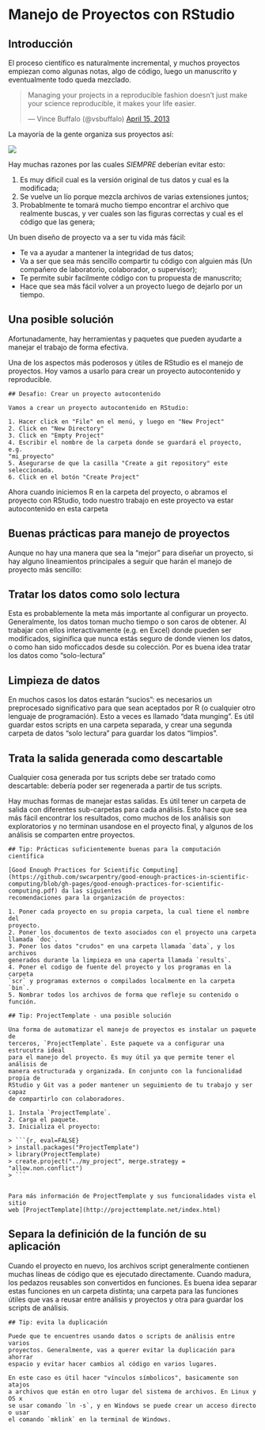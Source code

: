 # Manejo de Proyectos con RStudio {#proyectos}

## Introducción

El proceso científico es naturalmente incremental, y muchos proyectos empiezan
como algunas notas, algo de código, luego un manuscrito y eventualmente todo
queda mezclado.

<blockquote class="twitter-tweet"><p>Managing your projects in a reproducible fashion doesn't just make your science reproducible, it makes your life easier.</p>— Vince Buffalo (@vsbuffalo) <a href="https://twitter.com/vsbuffalo/status/323638476153167872">April 15, 2013</a></blockquote>
<script async src="//platform.twitter.com/widgets.js" charset="utf-8"></script>

La mayoría de la gente organiza sus proyectos así:

![](../fig/bad_layout.png)

Hay muchas razones por las cuales *SIEMPRE* deberían evitar esto:

1. Es muy dificil cual es la versión original de tus datos y cual es la
modificada;
2. Se vuelve un lío porque mezcla archivos de varias extensiones juntos;
3. Probablmente te tomará mucho tiempo encontrar el archivo que realmente buscas,
y ver cuales son las figuras correctas y cual es el código que las genera;

Un buen diseño de proyecto va a ser tu vida más fácil:

  + Te va a ayudar a mantener la integridad de tus datos;
  + Va a ser que sea más sencillo compartir tu código con alguien más 
  (Un compañero de laboratorio, colaborador, o supervisor);
  + Te permite subir facilmente código con tu propuesta de manuscrito;
  + Hace que sea más fácil volver a un proyecto luego de dejarlo por un tiempo.

## Una posible solución

Afortunadamente, hay herramientas y paquetes que pueden ayudarte a manejar
el trabajo de forma efectiva.

Una de los aspectos más poderosos y útiles de RStudio es el manejo de proyectos.
Hoy vamos a usarlo para crear un proyecto autocontenido y reproducible.

```block
## Desafio: Crear un proyecto autocontenido

Vamos a crear un proyecto autocontenido en RStudio:

1. Hacer click en "File" en el menú, y luego en "New Project"
2. Click en "New Directory"
3. Click en "Empty Project"
4. Escribir el nombre de la carpeta donde se guardará el proyecto, e.g.
"mi_proyecto"
5. Asegurarse de que la casilla "Create a git repository" este seleccionada.
6. Click en el botón "Create Project"
```

Ahora cuando iniciemos R en la carpeta del proyecto, o abramos el proyecto 
con RStudio, todo nuestro trabajo en este proyecto va estar autocontenido en
esta carpeta


## Buenas prácticas para manejo de proyectos

Aunque no hay una manera que sea la "mejor" para diseñar un proyecto, si hay 
alguno lineamientos principales a seguir que harán el manejo de proyecto más
sencillo:


## Tratar los datos como solo lectura

Esta es probablemente la meta más importante al configurar un proyecto. 
Generalmente, los datos toman mucho tiempo o son caros de obtener. Al trabajar
con ellos interactivamente (e.g. en Excel) donde pueden ser modificados,
siginifica que nunca estás seguro de donde vienen los datos, o como 
han sido moficcados desde su colección. Por es buena idea tratar los 
datos como "solo-lectura"

## Limpieza de datos

En muchos casos los datos estarán "sucios": es necesarios un preprocesado 
significativo para que sean aceptados por R (o cualquier otro lenguaje de
programación). Esto a veces es llamado "data munging". Es útil guardar estos
scripts en una carpeta separada, y crear una segunda carpeta de datos 
"solo lectura" para guardar los datos "limpios".

## Trata la salida generada como descartable

Cualquier cosa generada por tus scripts debe ser tratado como descartable:
debería poder ser regenerada a partir de tus scripts.

Hay muchas formas de manejar estas salidas. Es útil tener un carpeta de 
salida con diferentes sub-carpetas para cada análisis. Esto hace que sea
más fácil encontrar los resultados, como muchos de los análisis son
exploratorios y no terminan usandose en el proyecto final, y algunos
de los análisis se comparten entre proyectos.


```block
## Tip: Prácticas suficientemente buenas para la computación científica

[Good Enough Practices for Scientific Computing](https://github.com/swcarpentry/good-enough-practices-in-scientific-computing/blob/gh-pages/good-enough-practices-for-scientific-computing.pdf) da las siguientes
recomendaciones para la organización de proyectos:

1. Poner cada proyecto en su propia carpeta, la cual tiene el nombre del
proyecto.
2. Poner los documentos de texto asociados con el proyecto una carpeta 
llamada `doc`.
3. Poner los datos "crudos" en una carpeta llamada `data`, y los archivos
generados durante la limpieza en una caperta llamada `results`.
4. Poner el codigo de fuente del proyecto y los programas en la carpeta
`scr` y programas externos o compilados localmente en la carpeta  `bin`.
5. Nombrar todos los archivos de forma que refleje su contenido o función.
```

```block
## Tip: ProjectTemplate - una posible solución

Una forma de automatizar el manejo de proyectos es instalar un paquete de
terceros, `ProjectTemplate`. Este paquete va a configurar una estrucutra ideal
para el manejo del proyecto. Es muy útil ya que permite tener el análisis de
manera estructurada y organizada. En conjunto con la funcionalidad propia de 
RStudio y Git vas a poder mantener un seguimiento de tu trabajo y ser capaz
de compartirlo con colaboradores.

1. Instala `ProjectTemplate`.
2. Carga el paquete.
3. Inicializa el proyecto:

> ```{r, eval=FALSE}
> install.packages("ProjectTemplate")
> library(ProjectTemplate)
> create.project("../my_project", merge.strategy = "allow.non.conflict")
> ```


Para más información de ProjectTemplate y sus funcionalidades vista el sitio
web [ProjectTemplate](http://projecttemplate.net/index.html)

```


## Separa la definición de la función de su aplicación

Cuando el proyecto en nuevo, los archivos script generalmente contienen muchas
líneas de código que es ejecutado directamente. Cuando madura, los pedazos 
reusables son convertidos en funciones. Es buena idea separar estas funciones
en un carpeta distinta; una carpeta para las funciones útiles que vas a reusar
entre análisis y proyectos y otra para guardar los scripts de análisis.

```block
## Tip: evita la duplicación

Puede que te encuentres usando datos o scripts de análisis entre varios 
proyectos. Generalmente, vas a querer evitar la duplicación para ahorrar
espacio y evitar hacer cambios al código en varios lugares.

En este caso es útil hacer "vínculos símbolicos", basicamente son atajos
a archivos que están en otro lugar del sistema de archivos. En Linux y OS x
se usar comando `ln -s`, y en Windows se puede crear un acceso directo o usar
el comando `mklink` en la terminal de Windows.
```

